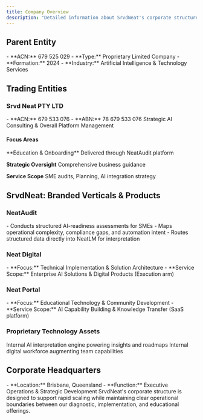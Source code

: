 ```yaml
---
title: Company Overview
description: "Detailed information about SrvdNeat's corporate structure and entities"
---
```


## Parent Entity

<Card title="NTC Group PTY LTD" icon="building">
- **ACN:** 679 525 029
- **Type:** Proprietary Limited Company
- **Formation:** 2024
- **Industry:** Artificial Intelligence & Technology Services
</Card>

## Trading Entities

### Srvd Neat PTY LTD
<CardGroup cols={2}>
  <Card title="Corporate Details" icon="file-contract">
    - **ACN:** 679 533 076
    - **ABN:** 78 679 533 076
  </Card>
  <Card title="Primary Function" icon="gears">
    Strategic AI Consulting & Overall Platform Management
  </Card>
</CardGroup>

#### Focus Areas
<Steps>
  **Education & Onboarding**
  Delivered through NeatAudit platform

  **Strategic Oversight**
  Comprehensive business guidance

  **Service Scope**
  SME audits, Planning, AI integration strategy
</Steps>

## SrvdNeat: Branded Verticals & Products

### NeatAudit
<Card title="Product of Srvd Neat PTY LTD" icon="magnifying-glass-chart">
- Conducts structured AI-readiness assessments for SMEs
- Maps operational complexity, compliance gaps, and automation intent
- Routes structured data directly into NeatLM for interpretation
</Card>

### Neat Digital
<Card title="Operating Division of NTC Group" icon="code">
- **Focus:** Technical Implementation & Solution Architecture
- **Service Scope:** Enterprise AI Solutions & Digital Products (Execution arm)
</Card>

### Neat Portal
<Card title="Operating Division of NTC Group" icon="graduation-cap">
- **Focus:** Educational Technology & Community Development
- **Service Scope:** AI Capability Building & Knowledge Transfer (SaaS platform)
</Card>

### Proprietary Technology Assets

<CardGroup cols={2}>
  <Card title="NeatLM" icon="microchip">
    Internal AI interpretation engine powering insights and roadmaps
  </Card>
  <Card title="Neat Intelligence Platform" icon="robot">
    Internal digital workforce augmenting team capabilities
  </Card>
</CardGroup>

## Corporate Headquarters

<Card title="Primary Office" icon="location-dot">
- **Location:** Brisbane, Queensland
- **Function:** Executive Operations & Strategic Development
</Card>

<Note>
  SrvdNeat's corporate structure is designed to support rapid scaling while maintaining clear operational boundaries between our diagnostic, implementation, and educational offerings.
</Note>